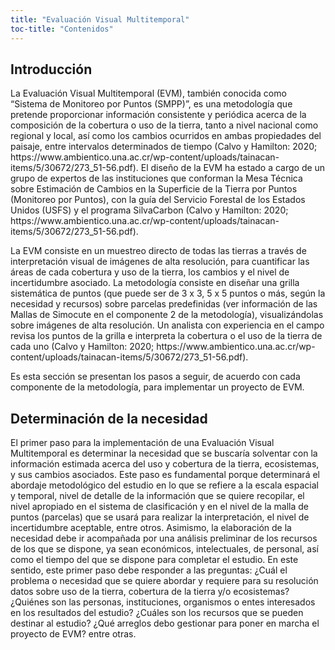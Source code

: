 ```yaml
---
title: "Evaluación Visual Multitemporal"
toc-title: "Contenidos"
---
```


## Introducción
La Evaluación Visual Multitemporal (EVM), también conocida como "Sistema de Monitoreo por Puntos (SMPP)", es una metodología que pretende proporcionar información consistente y periódica acerca de la composición de la cobertura o uso de la tierra, tanto a nivel nacional como regional y local, así como los cambios ocurridos en ambas propiedades del paisaje, entre intervalos determinados de tiempo (Calvo y Hamilton: 2020; https://www.ambientico.una.ac.cr/wp-content/uploads/tainacan-items/5/30672/273_51-56.pdf). El diseño de la EVM ha estado a cargo de un grupo de expertos de las instituciones que conforman la Mesa Técnica sobre Estimación de Cambios en la Superficie de la Tierra por Puntos (Monitoreo por Puntos), con la guía del Servicio Forestal de los Estados Unidos (USFS) y el programa SilvaCarbon (Calvo y Hamilton: 2020; https://www.ambientico.una.ac.cr/wp-content/uploads/tainacan-items/5/30672/273_51-56.pdf). 

La EVM consiste en un muestreo directo de todas las tierras a través de interpretación visual de imágenes de alta resolución, para cuantificar las áreas de cada cobertura y uso de la tierra, los cambios y el nivel de incertidumbre asociado. La metodología consiste en diseñar una grilla sistemática de puntos (que puede ser de 3 x 3, 5 x 5 puntos o más, según la necesidad y recursos) sobre parcelas predefinidas (ver información de las Mallas de Simocute en el componente 2 de la metodología), visualizándolas sobre imágenes de alta resolución. Un analista con experiencia en el campo revisa los puntos de la grilla e interpreta la cobertura o el uso de la tierra de cada uno (Calvo y Hamilton: 2020; https://www.ambientico.una.ac.cr/wp-content/uploads/tainacan-items/5/30672/273_51-56.pdf). 

Es esta sección se presentan los pasos a seguir, de acuerdo con cada componente de la metodología, para implementar un proyecto de EVM. 

## Determinación de la necesidad
El primer paso para la implementación de una Evaluación Visual Multitemporal es determinar la necesidad que se buscaría solventar con la información estimada acerca del uso y cobertura de la tierra, ecosistemas, y sus cambios asociados. Este paso es fundamental porque determinará el abordaje metodológico del estudio en lo que se refiere a la escala espacial y temporal, nivel de detalle de la información que se quiere recopilar, el nivel apropiado en el sistema de clasificación y en el nivel de la malla de puntos (parcelas) que se usará para realizar la interpretación, el nivel de incertidumbre aceptable, entre otros. Asimismo, la elaboración de la necesidad debe ir acompañada por una análisis preliminar de los recursos de los que se dispone, ya sean económicos, intelectuales, de personal, así como el tiempo del que se dispone para completar el estudio. 
En este sentido, este primer paso debe responder a las preguntas: ¿Cuál el problema o necesidad que se quiere abordar y requiere para su resolución datos sobre uso de la tierra, cobertura de la tierra y/o ecosistemas? ¿Quiénes son las personas, instituciones, organismos o entes interesados en los resultados del estudio? ¿Cuáles son los recursos que se pueden destinar al estudio? ¿Qué arreglos debo gestionar para poner en marcha el proyecto de EVM? entre otras.